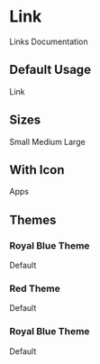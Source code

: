 

<Meta title="Atoms/Link" component={Link} />


# Link

Links Documentation

<ArgsTable of={Link} />

## Default Usage

<Canvas>
    <Story name='Default'>
        <Link>Link</Link>
    </Story>
</Canvas>

## Sizes

<Canvas>
    <Story name='Sizes'>
        <Link size='sm'>Small</Link>
        <Link size='md'>Medium</Link>
        <Link size='lg'>Large</Link>
    </Story>
</Canvas>

## With Icon

<Canvas>
    <Story name="With Icon">
        <Link>
            <span><IoIosApps /></span>
            Apps
        </Link>
    </Story>
</Canvas>

## Themes

### Royal Blue Theme

<Canvas>
    <Story name='Theme-royal-blue'>
        <Link theme='royal-blue'>Default</Link>
    </Story>
</Canvas> 

### Red Theme

<Canvas>
    <Story name='Theme-red'>
        <Link theme='red'>Default</Link>
    </Story>
</Canvas> 

### Royal Blue Theme

<Canvas>
    <Story name='Theme-cornflower-blue'>
        <Link theme='royal-cornflower-blue'>Default</Link>
    </Story>
</Canvas> 

